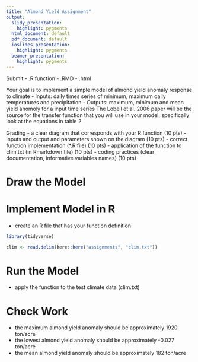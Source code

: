 ```yaml
---
title: "Almond Yield Assignment"
output:
  slidy_presentation:
    highlight: pygments
  html_document: default
  pdf_document: default
  ioslides_presentation:
    highlight: pygments
  beamer_presentation:
    highlight: pygments
---
```


Submit 
- .R function 
- .RMD
- .html

Your goal is to implement a simple model of almond yield anomaly response to climate
- Inputs: daily times series of minimum, maximum daily temperatures and precipitation
- Outputs: maximum, minimum and mean yield anomoly for a input time series
The Lobell et al. 2006 paper will be the source for the transfer function that you will use in your model; specifically look at the equations in table 2.

Grading 
- a clear diagram that corresponds with your R function (10 pts) 
- inputs and output and parameters shown on the diagram (10 pts)
- correct function implementation (*.R file) (10 pts)
- application of the function to clim.txt (in Rmarkdown file) (10 pts)
- coding practices (clear documentation, informative variables names) (10 pts)

# Draw the Model

# Implement Model in R
- create an R file that has your function definition

```r
library(tidyverse)

clim <- read.delim(here::here("assignments", "clim.txt"))
```


# Run the Model
- apply the function to the test climate data (clim.txt)

# Check Work

- the maximum almond yield anomaly should be approximately 1920 ton/acre 
- the lowest almond yield anomaly should be approximately -0.027 ton/acre 
- the mean almond yield anomaly should be approximately 182 ton/acre